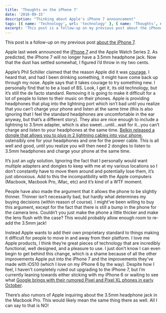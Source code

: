 ```yaml
---
title: 'Thoughts on the iPhone 7'
date: '2016-09-15'
description: "Thinking about Apple's iPhone 7 announcement"
tags: [{ name: 'Technology', url: 'technology' }, { name: 'Thoughts', url: 'thoughts' }]
excerpt: 'This post is a follow-up on my previous post about the iPhone 7.'
---
```


This post is a follow-up on my previous post <a href="http://kpwags.com/technology/2016/08/23/about-the-iphone-7.html">about the iPhone 7</a>.

Apple last week announced the <a href="https://www.apple.com/iphone-7/" target="_blank" rel="noopener noreferrer">iPhone 7</a> and the Apple Watch Series 2. As predicted, the iPhone 7 will no longer have a 3.5mm headphone jack. Now that the dust has settled somewhat, I figured I’d throw in my two cents.

Apple’s Phil Schiller claimed that the reason Apple did it was <a href="http://www.theverge.com/2016/9/7/12838024/apple-iphone-7-plus-headphone-jack-removal-courage" target="_blank" rel="noopener noreferrer">courage</a>. I heard that, and had I been drinking something, it might have come back up through my nose. Apple says that it takes courage to try something new. I personally find that to be a load of BS. Look, I get it, its old technology, but it’s still the de facto standard. Removing it is going to make it difficult for a lot of people to listen to their music on their phones. Apple is providing headphones that plug into the lightning port which isn’t bad until you realize that you can’t charge your phone and listen at the same time (this is also ignoring that I feel the standard headphones are uncomfortable in the ear anyway, but that’s a different story). They also are nice enough to include a lightning to 3.5mm adapter, which is also sweet...until...wait for it...you can’t charge and listen to your headphones at the same time. <a href="http://arstechnica.com/gaming/2016/09/the-iphone-7s-first-headphone-and-charge-dongle-isnt-coming-from-apple/" target="_blank" rel="noopener noreferrer">Belkin released a dongle that allows you to plug in 2 lightning cables into your phone</a>, ostensibly one for your headphones and one for the power cable. This is all well and good, until you realize you will then need 2 dongles to listen to 3.5mm headphones and charge your phone at the same time.

<PostImage
    src="/images/posts/2016-09-15-thoughts-on-the-iphone-7/belkin-adapter.jpg"
    alt="Belkin iPhone adapter"
    centered
    shadowed={false}
    width={640}
    height={385}
/>

It’s just an ugly solution. Ignoring the fact that I personally would want multiple adapters and dongles to keep with me at my various locations so I don’t constantly have to move them around and potentially lose them, it’s just obnoxious. Add to this the incompatibility with the Apple computers (Macbook, Macbook Pro, iMac, etc) and it’s kind of a WTF moment.

People have also made the argument that it allows the phone to be slightly thinner. Thinner isn’t necessarily bad, but hardly what determines my buying decisions (within reason of course). I might’ve been willing to buy this argument, except for the fact that there is still a bump in the phone for the camera lens. Couldn’t you just make the phone a little thicker and make the lens flush with the case? This would probably allow enough room to re-add the 3.5mm jack!

Instead Apple wants to add their own proprietary standard to things making it difficult for people to move in and away from their platform. I love me Apple products, I think they’re great pieces of technology that are incredibly functional, well designed, and a pleasure to use. I just don’t know I can even begin to get behind this change, which is a shame because of all the other improvements Apple put into the iPhone 7 and the improvements they’ve made with iOS10 (which I love on my iPhone 6 by the way). Despite how I feel, I haven’t completely ruled out upgrading to the iPhone 7, but I’m currently leaning towards either sticking with my iPhone 6 or waiting to see what <a href="http://www.androidpolice.com/2016/09/01/google-will-announce-pixel-phones-4k-chromecast-google-home-daydream-vr-viewer-on-october-4th/" target="_blank" rel="noopener noreferrer">Google brings with their rumored Pixel and Pixel XL phones in early October</a>.

There’s also rumors of Apple inquiring about the 3.5mm headphone jack in the Macbook Pro. This would likely mean the same thing there as well. All I can say to that is NO!

<PostImage
    src="/images/posts/2016-09-15-thoughts-on-the-iphone-7/michael-scott-no.gif"
    alt="Michael Scott - NO"
    centered
    shadowed={false}
    width={240}
    height={196}
/>
